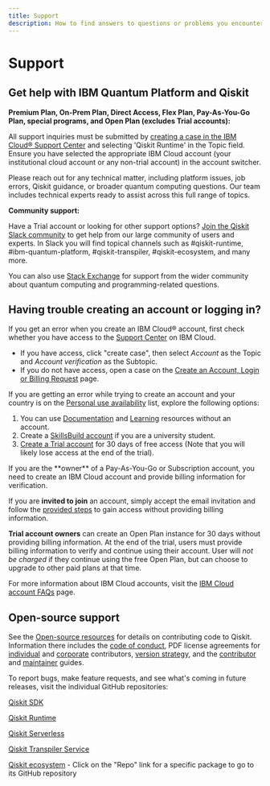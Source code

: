 ```yaml
---
title: Support
description: How to find answers to questions or problems you encounter while using IBM Quantum Platform or Qiskit Runtime
---
```

# Support

<span id="get-help-with-qiskit-and-ibm-quantum-platform"></span>
## Get help with IBM Quantum Platform and Qiskit

**Premium Plan, On-Prem Plan, Direct Access, Flex Plan, Pay-As-You-Go Plan, special programs, and Open Plan (excludes Trial accounts):**

All support inquiries must be submitted by [creating a case in the IBM Cloud® Support Center](https://cloud.ibm.com/unifiedsupport/cases/form) and selecting 'Qiskit Runtime' in the Topic field. Ensure you have selected the appropriate IBM Cloud account (your institutional cloud account or any non-trial account) in the account switcher.

Please reach out for any technical matter, including platform issues, job errors, Qiskit guidance, or broader quantum computing questions. Our team includes technical experts ready to assist across this full range of topics.

**Community support:**

Have a Trial account or looking for other support options?  [Join the Qiskit Slack community](https://qisk.it/join-slack) to get help from our large community of users and experts. In Slack you will find topical channels such as #qiskit-runtime, #ibm-quantum-platform, #qiskit-transpiler, #qiskit-ecosystem, and many more.

You can also use [Stack Exchange](https://quantumcomputing.stackexchange.com/?tags=qiskit) for support from the wider community about quantum computing and programming-related questions.

## Having trouble creating an account or logging in?

If you get an error when you create an IBM Cloud&reg; account, first check whether you have access to the [Support Center](https://cloud.ibm.com/unifiedsupport/cases/form) on IBM Cloud.

- If you have access, click "create case", then select *Account* as the Topic and *Account verification* as the Subtopic.
- If you do not have access, open a case on the [Create an Account, Login or Billing Request](https://watson.service-now.com/x_ibmwc_open_case_app.do#!/create) page.

If you are getting an error while trying to create an account and your country is on the [Personal use availability](https://cloud.ibm.com/docs/account?topic=account-account-getting-started#signup-personalaccts) list, explore the following options:

1. You can use [Documentation](/docs) and [Learning](/learning) resources without an account.
2. Create a [SkillsBuild account](https://www.ibm.com/academic/) if you are a university student.
3. [Create a Trial account](https://quantum.cloud.ibm.com/registration) for 30 days of free access (Note that you will likely lose access at the end of the trial).

<Admonition type="caution" title="Note">
If you are the **owner** of a Pay-As-You-Go or Subscription account, you need to create an IBM Cloud account and provide billing information for verification.

If you are **invited to join** an account, simply accept the email invitation and follow the [provided steps](/docs/guides/cloud-setup-invited) to gain access without providing billing information.

**Trial account owners** can create an Open Plan instance for 30 days without providing billing information. At the end of the trial, users must provide billing information to verify and continue using their account. User will *not be charged* if they continue using the free Open Plan, but can choose to upgrade to other paid plans at that time.

For more information about IBM Cloud accounts, visit the [IBM Cloud account FAQs](https://cloud.ibm.com/docs/account?topic=account-accountfaqs) page.
</Admonition>

## Open-source support

See the [Open-source resources](/docs/guides/) for details on contributing code to Qiskit. Information there includes the [code of conduct](/docs/guides/code-of-conduct), PDF license agreements for [individual](/docs/open-source/qiskit-cla.pdf) and [corporate](/docs/open-source/qiskit-corporate-cla.pdf) contributors, [version strategy](/docs/guides/qiskit-sdk-version-strategy), and the [contributor](https://github.com/Qiskit/qiskit/blob/main/CONTRIBUTING.md) and [maintainer](https://github.com/Qiskit/qiskit/blob/main/MAINTAINING.md) guides.

To report bugs, make feature requests, and see what's coming in future releases, visit the individual GitHub repositories:

[Qiskit SDK](https://github.com/Qiskit/qiskit)

[Qiskit Runtime](https://github.com/Qiskit/qiskit-ibm-runtime)

[Qiskit Serverless](https://github.com/Qiskit/qiskit-serverless)

[Qiskit Transpiler Service](https://github.com/Qiskit/qiskit-ibm-transpiler)

[Qiskit ecosystem](https://www.ibm.com/quantum/ecosystem) - Click on the "Repo" link for a specific package to go to its GitHub repository